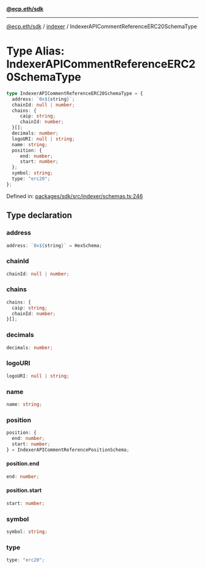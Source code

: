 [**@ecp.eth/sdk**](../../index.mdx)

***

[@ecp.eth/sdk](/sdk-reference/index.mdx) / [indexer](/sdk-reference/indexer/index.mdx) / IndexerAPICommentReferenceERC20SchemaType

# Type Alias: IndexerAPICommentReferenceERC20SchemaType

```ts
type IndexerAPICommentReferenceERC20SchemaType = {
  address: `0x${string}`;
  chainId: null | number;
  chains: {
     caip: string;
     chainId: number;
  }[];
  decimals: number;
  logoURI: null | string;
  name: string;
  position: {
     end: number;
     start: number;
  };
  symbol: string;
  type: "erc20";
};
```

Defined in: [packages/sdk/src/indexer/schemas.ts:246](https://github.com/ecp-eth/comments-monorepo/blob/main/packages/sdk/src/indexer/schemas.ts#L246)

## Type declaration

### address

```ts
address: `0x${string}` = HexSchema;
```

### chainId

```ts
chainId: null | number;
```

### chains

```ts
chains: {
  caip: string;
  chainId: number;
}[];
```

### decimals

```ts
decimals: number;
```

### logoURI

```ts
logoURI: null | string;
```

### name

```ts
name: string;
```

### position

```ts
position: {
  end: number;
  start: number;
} = IndexerAPICommentReferencePositionSchema;
```

#### position.end

```ts
end: number;
```

#### position.start

```ts
start: number;
```

### symbol

```ts
symbol: string;
```

### type

```ts
type: "erc20";
```
